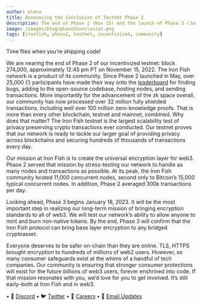 ```yaml
---
author: elena
title: Announcing the Conclusion of Testnet Phase 2
description: The end of Phase 2 (Nov 15) and the launch of Phase 3 (Jan 18).
image: /images/blog/phase2conclusion.png
tags: [ironfish, phase2, testnet, incentivized, community]
---
```


Time flies when you’re shipping code!

We are nearing the end of Phase 2 of our incentivized testnet: block 274,000, approximately 12:45 pm PT on November 15, 2022. The Iron Fish network is a product of its community. Since Phase 2 launched in May, over 25,000 (!) participants have made their way onto the [leaderboard](https://testnet.ironfish.network/leaderboard) for finding bugs, adding to the open-source codebase, hosting nodes, and sending transactions. More importantly for the advancement of the zk space overall, our community has now processed over 32 million fully shielded transactions, including well over 100 million zero-knowledge proofs. That is more than every other blockchain, testnet and mainnet, combined. Why does that matter? The Iron Fish testnet is the largest scalability test of privacy preserving crypto transactions ever conducted. Our testnet proves that our network is ready to tackle our larger goal of providing privacy across blockchains and securing hundreds of thousands of transactions every day.

Our mission at Iron Fish is to create the universal encryption layer for web3. Phase 2 served that mission by stress-testing our network to handle as many nodes and transactions as possible. At its peak, the Iron Fish community hosted 11,000 concurrent nodes, second only to Bitcoin’s 15,000 typical concurrent nodes. In addition, Phase 2 averaged 300k transactions per day.

Looking ahead, Phase 3 begins January 18, 2023. It will be the most important step in realizing our long-term mission of bringing encryption standards to all of web3. We will test our network’s ability to allow anyone to mint and burn non-native tokens. By the end, Phase 3 will confirm that the Iron Fish protocol can bring base layer encryption to any bridged cryptoasset.

Everyone deserves to be safer on-chain than they are online. TLS, HTTPS brought encryption to hundreds of millions of web2 users. However, so many consumer safeguards exist at the whims of a handful of tech companies. Our community is ensuring that stronger consumer protections will exist for the future billions of web3 users, forever enshrined into code. If that mission resonates with you, we’d love for you to get involved. It’s still early–both at Iron Fish and in web3.

• 🎤 [Discord](https://discord.ironfish.network)
• 🐦 [Twitter](https://twitter.com/ironfishcrypto)
• 🚀 [Careers](https://ironfish.network/careers)
• 📧 [Email Updates](https://ironfish.network/#email-signup)

